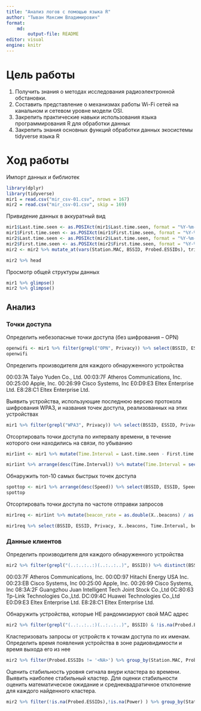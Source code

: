 ```yaml
---
title: "Анализ логов с помощью языка R"
author: "Тыван Максим Владимирович"
format:
    md:
        output-file: README
editor: visual
engine: knitr
---
```


# Цель работы

1.  Получить знания о методах исследования радиоэлектронной обстановки.
2.  Составить представление о механизмах работы Wi-Fi сетей на канальном и сетевом уровне модели OSI.
3.  Закрепить практические навыки использования языка программирования R для обработки данных
4.  Закрепить знания основных функций обработки данных экосистемы tidyverse языка R


# Ход работы

Импорт данных и библиотек
```r
library(dplyr)
library(tidyverse)
mir1 = read.csv("mir_csv-01.csv", nrows = 167)
mir2 = read.csv("mir_csv-01.csv", skip = 169)
```
Привидение данных в аккуратный вид
```r
mir1$Last.time.seen <- as.POSIXct(mir1$Last.time.seen, format = "%Y-%m-%d %H:%M:%S")
mir1$First.time.seen <- as.POSIXct(mir1$First.time.seen, format = "%Y-%m-%d %H:%M:%S")
mir2$Last.time.seen <- as.POSIXct(mir2$Last.time.seen, format = "%Y-%m-%d %H:%M:%S")
mir2$First.time.seen <- as.POSIXct(mir2$First.time.seen, format = "%Y-%m-%d %H:%M:%S")
mir2 <- mir2 %>% mutate_at(vars(Station.MAC, BSSID, Probed.ESSIDs), trimws) %>% mutate_at(vars(Station.MAC, BSSID, Probed.ESSIDs), na_if, "")

mir2 %>% head
```
Просмотр общей структуры данных

```r
mir1 %>% glimpse()
mir2 %>% glimpse()
```
## Анализ

### Точки доступа

Определить небезопасные точки доступа (без шифрования – OPN)
```r
openwifi <- mir1 %>% filter(grepl("OPN", Privacy)) %>% select(BSSID, ESSID) %>% arrange(BSSID) %>% distinct
openwifi
```

Определить производителя для каждого обнаруженного устройства

00:03:7A Taiyo Yuden Co., Ltd.
00:03:7F Atheros Communications, Inc.
00:25:00 Apple, Inc.
00:26:99 Cisco Systems, Inc
E0:D9:E3 Eltex Enterprise Ltd.
E8:28:C1 Eltex Enterprise Ltd.

Выявить устройства, использующие последнюю версию протокола шифрования WPA3, и названия точек доступа, реализованных на этих устройствах

```r
mir1 %>% filter(grepl("WPA3", Privacy)) %>% select(BSSID, ESSID, Privacy)
```

Отсортировать точки доступа по интервалу времени, в течение которого они находились на связи, по убыванию

```r
mir1int <- mir1 %>% mutate(Time.Interval = Last.time.seen - First.time.seen)

mir1int %>% arrange(desc(Time.Interval)) %>% mutate(Time.Interval = seconds_to_period(Time.Interval)) %>% select(BSSID, First.time.seen, Last.time.seen, Time.Interval) %>% head
```

Обнаружить топ-10 самых быстрых точек доступа

```r
spottop <- mir1 %>% arrange(desc(Speed)) %>% select(BSSID, ESSID, Speed, Privacy) %>% head(10)
spottop
```

Отсортировать точки доступа по частоте отправки запросов

```r
mir1req <- mir1int %>% mutate(beacon_rate = as.double(X..beacons) / as.integer(Time.Interval))

mir1req %>% select(BSSID, ESSID, Privacy, X..beacons, Time.Interval, beacon_rate) %>% filter(!is.infinite(beacon_rate)) %>% arrange(desc(beacon_rate)) %>% head
```

### Данные клиентов

Определить производителя для каждого обнаруженного устройства

```r
mir2 %>% filter(grepl("(..:..:..:)(..:..:..)", BSSID)) %>% distinct(BSSID)
```

00:03:7F Atheros Communications, Inc.
00:0D:97 Hitachi Energy USA Inc.
00:23:EB Cisco Systems, Inc
00:25:00 Apple, Inc.
00:26:99 Cisco Systems, Inc
08:3A:2F Guangzhou Juan Intelligent Tech Joint Stock Co.,Ltd
0C:80:63 Tp-Link Technologies Co.,Ltd.
DC:09:4C Huawei Technologies Co.,Ltd
E0:D9:E3 Eltex Enterprise Ltd.
E8:28:C1 Eltex Enterprise Ltd.

Обнаружить устройства, которые НЕ рандомизируют свой MAC адрес

```r
mir2 %>% filter(grepl("(..:..:..:)(..:..:..)", BSSID) & !is.na(Probed.ESSIDs)) %>% select(BSSID, Probed.ESSIDs) %>% group_by(BSSID, Probed.ESSIDs) %>% filter(n() > 1) %>% arrange(BSSID) %>% unique()
```

Кластеризовать запросы от устройств к точкам доступа по их именам. Определить время появления устройства в зоне радиовидимости и время выхода его из нее

```r
mir2 %>% filter(Probed.ESSIDs != '<NA>') %>% group_by(Station.MAC, Probed.ESSIDs) %>%  summarise("FirstTimeCluster" = min(First.time.seen), "LastTimeClusteer" = max(Last.time.seen), Power)
```

Оценить стабильность уровня сигнала внури кластера во времени. Выявить наиболее стабильный кластер. Для оценки стабильности оценить математическое ожидание и среднеквадратичное отклонение для каждого найденного кластера.

```r
mir2 %>% filter(!is.na(Probed.ESSIDs),!is.na(Power) ) %>% group_by(Station.MAC) %>%  summarise("FirstTimeCluster" = min(First.time.seen), "LastTimeCluster" = max(Last.time.seen), Power) %>% arrange(desc(Power)) %>% head(1)
```